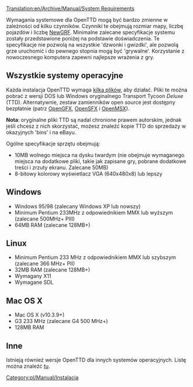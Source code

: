[[Translation:en/Archive/Manual/System Requirements]]

<!--[[Category:Installation]]-->[[Category:pl/Manual/Instalacja]]

Wymagania systemowe dla OpenTTD mogą być bardzo zmienne w zależności od kilku czynników. Czynniki te obejmują rozmiar mapy, liczbę pojazdów i liczbę [[pl/Manual/NewGRF | NewGRF]]. Minimalne zalecane specyfikacje systemu zostały przedstawione poniżej na podstawie doświadczenia. Te specyfikacje nie pozwolą na wszystkie <span title="bells and whistles">'dzwonki i gwizdki'</span>, ale pozwolą grze uruchomić i do pewnego stopnia mogą być <span title=playable>'grywalne'</span>. Korzystanie z nowoczesnego komputera zapewni najlepsze wrażenia z gry.

==<span id="All_Operating_Systems" title="All Operating Systems">Wszystkie systemy operacyjne</span>==

Każda instalacja OpenTTD wymaga [[pl/Archive/Manual/FAQ Instalacji | kilka plików]], aby działać. Pliki te można pobrać z wersji DOS lub Windows oryginalnego Transport Tycoon ''Deluxe'' (TTD). Alternatywnie, zestaw zamienników open source jest dostępny bezpłatnie (patrz [[pl/Archive/Community/OpenGFX Readme|OpenGFX]], [[pl/Archive/Community/Wymiana Efektów Dźwiękowych|OpenSFX]] i [[pl/Archive/Community/OpenMSX|OpenMSX]]).

'''Nota''': oryginalne pliki TTD są nadal chronione prawem autorskim, jednak jeśli chcesz z nich skorzystać, możesz znaleźć kopie TTD do sprzedaży w okazyjnych <span title="transakcjach - bargain..">'bins'</span> i na eBayu.

Ogólne specyfikacje sprzętu obejmują:
*10MB wolnego miejsca na dysku twardym (nie obejmuje wymaganego miejsca na dodatkowe pliki, takie jak zapisane gry, pobrane dodatkowe treści i zrzuty ekranu. Zalecane 50MB)
*8-bitowy kolorowy wyświetlacz VGA (640x480x8) lub lepszy

==<span title='w skrócie ottd w1'>Windows</span>== 

*Windows 95/98 (zalecany Windows XP lub nowszy)
*Minimum Pentium 233MHz z odpowiednikiem MMX lub wyższym (zalecane 500MHz+ PIII)
*64MB RAM (zalecane 128MB+)

==Linux== 
*Minimum Pentium 233 MHz z odpowiednikiem MMX lub szybszym (zalecane 366 MHz+ PII)
*32MB RAM (zalecane 128MB+)
*Wymagany X11
*Wymagane SDL

==Mac OS X==

*Mac OS X (v10.3.9+)
*G3 233 MHz (zalecane G4 500 MHz+)
*128MB RAM

==<span id="Other" title="Other">Inne</span>==

Istnieją również wersje OpenTTD dla innych systemów operacyjnych. Listę można znaleźć [[pl/Archive/Compilation and Ports/System Operacyjny | tu]].